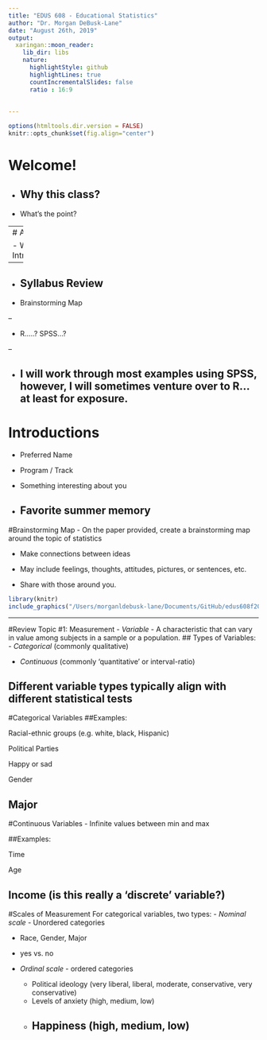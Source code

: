 ```yaml
---
title: "EDUS 608 - Educational Statistics"
author: "Dr. Morgan DeBusk-Lane"
date: "August 26th, 2019"
output:
  xaringan::moon_reader:
    lib_dir: libs
    nature:
      highlightStyle: github
      highlightLines: true
      countIncrementalSlides: false
      ratio : 16:9
      
      
---
```


```r
options(htmltools.dir.version = FALSE)
knitr::opts_chunk$set(fig.align="center")
```



# Welcome!

- Why this class? 
--


- What's the point?

---
# Agenda

- Welcome / Introductions
--


- Syllabus Review 
--


- Brainstorming Map

--

- R.....? SPSS...?

--

- I will work through most examples using SPSS, however, I will sometimes venture over to R... at least for exposure.
---

# Introductions

- Preferred Name

- Program / Track

- Something interesting about you

- Favorite summer memory
---

#Brainstorming Map
- On the paper provided, create a brainstorming map around the topic of statistics

- Make connections between ideas

- May include feelings, thoughts, attitudes, pictures, or sentences, etc.

- Share with those around you.

```r
library(knitr)
include_graphics("/Users/morganldebusk-lane/Documents/GitHub/edus608f2019/Pictures/test.jpg" )
```
---






#Review Topic #1: Measurement 
- <i> Variable </i> - A characteristic that can vary in value among subjects in a sample or a population.
## Types of Variables:
- <i> Categorical </i> (commonly qualitative)

- <i> Continuous </i> (commonly 'quantitative' or interval-ratio)

Different variable types typically align with different statistical tests
---

#Categorical Variables
##Examples:

Racial-ethnic groups (e.g. white, black, Hispanic)

Political Parties

Happy or sad

Gender

Major
---
#Continuous Variables - Infinite values between min and max

##Examples:

Time

Age

Income (is this really a 'discrete' variable?)
---


#Scales of Measurement 
For categorical variables, two types:
- <i> Nominal scale</i> - Unordered categories

  - Race, Gender, Major
  
  - yes vs. no

- <i> Ordinal scale </i> - ordered categories

  - Political ideology (very liberal, liberal, moderate, conservative, very conservative)
  - Levels of anxiety (high, medium, low)
  - Happiness (high, medium, low) 
---

